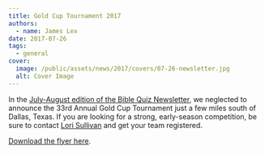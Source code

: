```yaml
---
title: Gold Cup Tournament 2017
authors:
  - name: James Lex
date: 2017-07-26
tags:
  - general
cover:
  image: /public/assets/news/2017/covers/07-26-newsletter.jpg
  alt: Cover Image
---
```


In the [July-August edition of the Bible Quiz Newsletter](/news/2017-07-24-bible-quiz-newsletter-july-august-2017), we neglected to announce the 33rd Annual Gold Cup Tournament just a few miles south of Dallas, Texas. If you are looking for a strong, early-season competition, be sure to contact [Lori Sullivan](mailto:safkids@gmail.com) and get your team registered.

[Download the flyer here](/assets/news/2017/gold-cup-flyer-2017.pdf).
